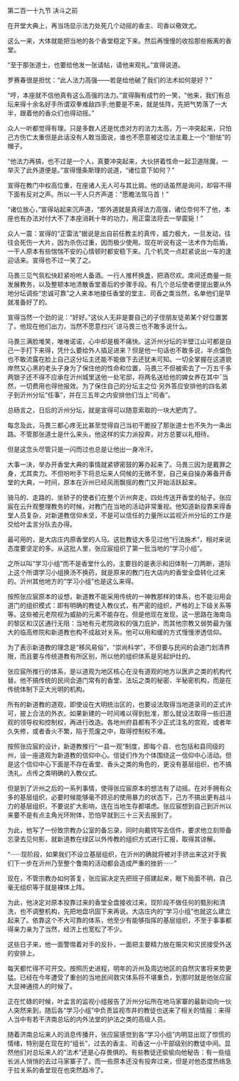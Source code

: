 

第二百一十九节 决斗之前

在开堂大典上，再当场显示法力处死几个动摇的香主、司香以儆效尤。

这么一来，大体就能把当地的各个香堂稳定下来。然后再慢慢的收拾那些叛离的香堂。

“至于那张道士，也要给他发一张请帖，请他来观礼。”宣得说道。

罗赛春很是担忧：“此人法力高强——若是给他破了我们的法术如何是好？”

“哼，本座就不信他真有这么高强的法力。”宣得胸有成竹的一笑，“他来，我们有总坛来得十余名好手所谓双拳难敌四手;他要是不来，就是怯阵，先把气势落了一大半，跟着他的香众们也得动摇。”

众人一听都觉得有理。只是多数人还是忧虑对方的法力太高，万一冲突起来，只怕己方伤亡太重但是此话没有人敢当面说，谁也不愿意被这位法主戴上一个“胆怯”的帽子。

“他法力再搞，也不过是一个人，真要冲突起来，大伙拼着性命一起卫道除魔，一举灭了此外道便是。”宣得慢条斯理的说道，“诸位意下如何？”

宣得在教门中权高位重，在座诸人无人可与其比肩。他的话虽然是询问，却容不得下面有反对之声。所以一干人只齐声道：“愿瞻法驾马首！”

“诸位放心，”宣得站起来沉声道，“那外道就是真得法力高强，诸位奈何不了他，本座也有办法对付大不了本座消耗十年的功力，用正雷法将去一举震毙！”

众人一震：宣得的“正雷法”据说是出自前任教主的真传，威力极大，一旦发动，往往会死伤一大片，因为杀伤过重，因而极少使用。现在听说有这一法术作为后盾，一干人原本有些惴惴不安的心情顿时都安稳下来。几个机灵一点赶紧说出一车的逢迎话来。宣得也不过一笑了之。

马畏三见气氛松快赶紧吩咐人备酒。一行人推杯换盏，把酒尽欢。席间还商量一些发展教务，以及整顿本地溃散香堂善后的步骤手段。有几个总坛使者便提出要从外地分坛调些“忠诚可靠”之人来本地接任香堂的堂主、司香之类当然，名单他们是早就准备好了的。

宣得当然一个劲的说：“好好。”这伙人无非是要自己的子侄朋友徒弟某个好位置罢了。他现在他们出力，当然不愿意扫兴ˉ谅马畏三也不敢多说什么。

马畏三满脸堆笑，唯唯诺诺，心中却是极不痛快。这沂州分坛的半壁江山可都是自己一手打下来得，凭什么要给外人插足进来？但是他一句话也不敢多说，半点愠色也不敢流露在脸上自己这分坛主还能不能做下去还犹未可知。一切全掌握在这道貌岸然又心黑的老头子身为了保住他的性命和位置，马畏三不但被索去了一万五千多两银子还不得不应承在沂州城里送他一处宅邸，将两名送给他的婢女养在其中ˉ当然，一切费用也得他报效。为了保住自己的分坛主之位·另外答应安排他的四名弟子到沂州分坛“任事”，并在三五年之内安排他们当上“司香”。

总砀言之，日后的沂州分坛，就是宣得可以随意索取的一块大肥肉了。

每念及此，马畏三都心疼无比甚至觉得自己当初干脆投了那张道士也不失为一条出路。不管那张道士是什么来头，他这样的实力派投奔，对方总要以礼相待。

但是这念头尽管只是一闪而过也总是让他出一身冷汗。

大事一决，举办开香堂大典的事情就紧锣密鼓的筹办起来了。马畏三因为是戴罪之身，尤其卖力。不但吩咐手下将总坛来人伺候的无微不至，自己亲自操办筹备开香堂的大典，一时间，原本在沂州已经风雨飘摇的教门又开始活跃起来。

骑马的、走路的、坐轿子的使者们在整个沂州奔走，四处传送开香堂的帖子。张应宸在云升观整理教务的时候，对教门在当地的活动非常重视。他知道新投靠来得香堂人员复杂，对新道教信仰未坚，不是可以信任的力量所以监视沂州分坛的工作是交给叶孟言分队去办得。

最可用的，是大店庄内原香堂的人马。这批教徒大多见过他“行法施术”，相对来说态度要坚定的多。从这批人里，张应宸组织了第一批当地的“学习小组”。

之所以叫“学习小组”而不是香堂什么的，主要目的是表示和旧体制一刀两断，道际上这个所谓学习小组换汤不换药，就是原来的教门在大店内的香堂全盘转化过来的。沂州其他地方的“学习小组”也是这么来得。

按照张应宸原本的设想，新道教不能采用传统的一神教那样的体系，也不能沿用会道门的组织模式：即有明确的教徒入教仪式，有严密的组织，严格的上下级关系等等。这些被元老院视为威胁的元素不能存在。但是他现在发现，这一思路在海南岛的黎区和汉区通行无阻：当地有元老院政权的强力庇护，而其他宗教又弱势最为强大的临高修院和新道教也构不成敌对关系。他可以用和缓的方式慢慢渗透信仰。

为了表示新道教的理念是“移风易俗”，“崇尚科学”，不但要与民间的会道门划清界限，而且要与传统道教有所区别，所以他的组织体系是另起炉灶的。

张应宸所推行的体系，是以道观为地区核心在没有道观的地方以医庐之类的机构代替。他不搞传统的民间会道门常有的香堂、法坛之类的秘密、半秘密机构，而是在传统体制下正大光明的机构。

所有的新道教的道观，即使设在大明统治区的，也要设法取得当地道录司的正式许可，披上合法的外衣。如果新建的一时间难以得到批准，那么就设法取得一些旧道观的领导权和控制权，再进行改造。各地州府县都有不少正式注名的宫观，或者年久失修，或者香火不繁，陷于荒废之中，取得控制权不难。

按照张应宸的设计，新道教推行“一县一观”制度，即每个县．也包括和县同级的州，设一座道观为新道教的信仰中心。信徒们作为个体围绕这一信仰中心活动。但是这个信仰中心下面是不存在香堂、香头之类的角色的，更没有基层组织，也不搞洗礼、点传之类明确的入教仪式。

但是到了沂州之后的一系列事情，使得张应宸原本的想法有了动摇。在对手拥有众多的基层组织，必要时候能够毫不顾忌的使用暴力的状态下，己方不搞出更有战斗力的基层组织，不要说扩大影响，连在当地生存都堪虑。张应宸想到自己到沂州以来要不是有点主角光环附体，恐怕早就到三十三天去报到了。

为此，他写了一份致宗教办公室的备忘录，同时向戴锷写去信件，要求他立刻带备忘录去见何影，就新道教在绿区以外传教的组织方式进行汇报，取得其谅解。

“······现阶段，如果我们不设立基层组织，在沂州的确就将被对手挤出来这对于我们下一步在沂州乃至整个鲁南的活动都会造成严重的挫折······”

现在，不管宗教办如何答复，张应宸决定先把班子搭建起来，眼下局面不明，自己毫无组织等于就是裸体上阵。

为此，他决定对原本投靠过来的香堂全盘接收过来，现阶段不做任何的甄别和清洗，也不调整机构，先把地盘巩固下来再说。大店庄内的“学习小组”也就这么建立起来了。依靠这个不大可靠的体系，他至少有能够指挥的基层组织，不至于事事都得亲力亲为了当然，经济上也宽松了不少。

这些日子来，他一面警惕着对手的反扑，一面把主要精力放在赈灾和灾民接受外送的安排上。

每天都忙得不可开交。按照历史进程，明年的沂州及周边地区的自然灾害将来势更猛。已经在今年遭受了重创的当地民间救灾体系将不堪重负，到那时就是他张应宸大显神通捞人的时候了。

正在忙碌的时候，叶孟言的监视小组报告了沂州分坛所在地马家寨的最新动向一伙人突然来到，随后各“学习小组”中负责监视市井的教徒也送来了相关的情报：来得人当中有若干济南总坛的内外法堂的护法之类的高级人员。

随着济南总坛来人的消息传播开，张应宸感觉到各“学习小组”内明显出现了惊慌的情绪，特别是在现在的“组长”，过去的香主、司香这一小干部级别的教徒中间。显然他们对总坛来人的“法术”还是心存畏惧的。有些教徒还偷偷向他秘告：有一些组长派人悄悄的去过马家寨子了。而一些原本还没有投奔过来，但是对他态度热络急于拉关系的香堂现在也突然趋冷了。

